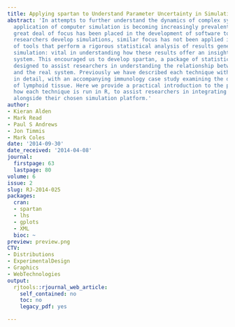 ```yaml
---
title: Applying spartan to Understand Parameter Uncertainty in Simulations
abstract: 'In attempts to further understand the dynamics of complex systems, the
  application of computer simulation is becoming increasingly prevalent. Whereas a
  great deal of focus has been placed in the development of software tools that aid
  researchers develop simulations, similar focus has not been applied in the creation
  of tools that perform a rigorous statistical analysis of results generated through
  simulation: vital in understanding how these results offer an insight into the captured
  system. This encouraged us to develop spartan, a package of statistical techniques
  designed to assist researchers in understanding the relationship between their simulation
  and the real system. Previously we have described each technique within spartan
  in detail, with an accompanying immunology case study examining the development
  of lymphoid tissue. Here we provide a practical introduction to the package, demonstrating
  how each technique is run in R, to assist researchers in integrating this package
  alongside their chosen simulation platform.'
author:
- Kieran Alden
- Mark Read
- Paul S Andrews
- Jon Timmis
- Mark Coles
date: '2014-09-30'
date_received: '2014-04-08'
journal:
  firstpage: 63
  lastpage: 80
volume: 6
issue: 2
slug: RJ-2014-025
packages:
  cran:
  - spartan
  - lhs
  - gplots
  - XML
  bioc: ~
preview: preview.png
CTV:
- Distributions
- ExperimentalDesign
- Graphics
- WebTechnologies
output:
  rjtools::rjournal_web_article:
    self_contained: no
    toc: no
    legacy_pdf: yes

---
```

